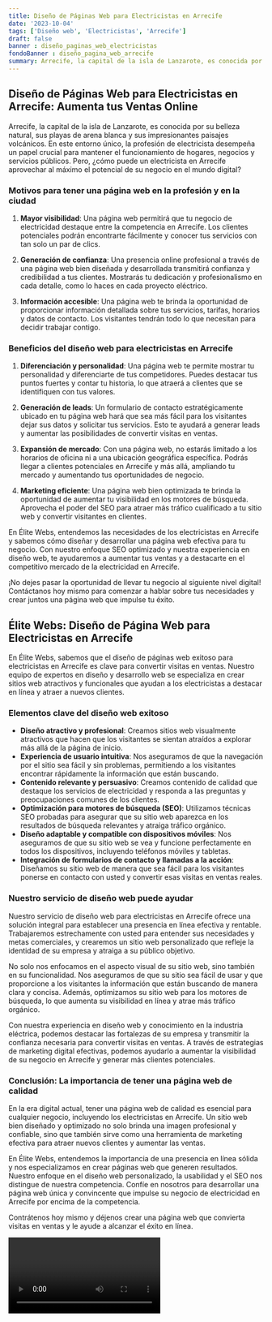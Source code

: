 ```yaml
---
title: Diseño de Páginas Web para Electricistas en Arrecife
date: '2023-10-04'
tags: ['Diseño web', 'Electricistas', 'Arrecife']
draft: false
banner : diseño_paginas_web_electricistas
fondoBanner : diseño_pagina_web_arrecife
summary: Arrecife, la capital de la isla de Lanzarote, es conocida por su belleza natural, sus playas de arena blanca y sus impresionantes paisajes volcánicos. En este entorno único, la profesión de electricista desempeña un papel crucial para mantener el funcionamiento de hogares, negocios y servicios públicos. Pero, ¿cómo puede un electricista en Arrecife aprovechar al máximo el potencial de su negocio en el mundo digital?
---
```


## Diseño de Páginas Web para Electricistas en Arrecife: Aumenta tus Ventas Online

Arrecife, la capital de la isla de Lanzarote, es conocida por su belleza natural, sus playas de arena blanca y sus impresionantes paisajes volcánicos. En este entorno único, la profesión de electricista desempeña un papel crucial para mantener el funcionamiento de hogares, negocios y servicios públicos. Pero, ¿cómo puede un electricista en Arrecife aprovechar al máximo el potencial de su negocio en el mundo digital?

### Motivos para tener una página web en la profesión y en la ciudad

1. **Mayor visibilidad**: Una página web permitirá que tu negocio de electricidad destaque entre la competencia en Arrecife. Los clientes potenciales podrán encontrarte fácilmente y conocer tus servicios con tan solo un par de clics.

2. **Generación de confianza**: Una presencia online profesional a través de una página web bien diseñada y desarrollada transmitirá confianza y credibilidad a tus clientes. Mostrarás tu dedicación y profesionalismo en cada detalle, como lo haces en cada proyecto eléctrico.

3. **Información accesible**: Una página web te brinda la oportunidad de proporcionar información detallada sobre tus servicios, tarifas, horarios y datos de contacto. Los visitantes tendrán todo lo que necesitan para decidir trabajar contigo.

### Beneficios del diseño web para electricistas en Arrecife

1. **Diferenciación y personalidad**: Una página web te permite mostrar tu personalidad y diferenciarte de tus competidores. Puedes destacar tus puntos fuertes y contar tu historia, lo que atraerá a clientes que se identifiquen con tus valores.

2. **Generación de leads**: Un formulario de contacto estratégicamente ubicado en tu página web hará que sea más fácil para los visitantes dejar sus datos y solicitar tus servicios. Esto te ayudará a generar leads y aumentar las posibilidades de convertir visitas en ventas.

3. **Expansión de mercado**: Con una página web, no estarás limitado a los horarios de oficina ni a una ubicación geográfica específica. Podrás llegar a clientes potenciales en Arrecife y más allá, ampliando tu mercado y aumentando tus oportunidades de negocio.

4. **Marketing eficiente**: Una página web bien optimizada te brinda la oportunidad de aumentar tu visibilidad en los motores de búsqueda. Aprovecha el poder del SEO para atraer más tráfico cualificado a tu sitio web y convertir visitantes en clientes.

En Élite Webs, entendemos las necesidades de los electricistas en Arrecife y sabemos cómo diseñar y desarrollar una página web efectiva para tu negocio. Con nuestro enfoque SEO optimizado y nuestra experiencia en diseño web, te ayudaremos a aumentar tus ventas y a destacarte en el competitivo mercado de la electricidad en Arrecife.

¡No dejes pasar la oportunidad de llevar tu negocio al siguiente nivel digital! Contáctanos hoy mismo para comenzar a hablar sobre tus necesidades y crear juntos una página web que impulse tu éxito.

<GifSeo />

<Cta />

## Élite Webs: Diseño de Página Web para Electricistas en Arrecife

En Élite Webs, sabemos que el diseño de páginas web exitoso para electricistas en Arrecife es clave para convertir visitas en ventas. Nuestro equipo de expertos en diseño y desarrollo web se especializa en crear sitios web atractivos y funcionales que ayudan a los electricistas a destacar en línea y atraer a nuevos clientes. 

### Elementos clave del diseño web exitoso

- **Diseño atractivo y profesional**: Creamos sitios web visualmente atractivos que hacen que los visitantes se sientan atraídos a explorar más allá de la página de inicio.
- **Experiencia de usuario intuitiva**: Nos aseguramos de que la navegación por el sitio sea fácil y sin problemas, permitiendo a los visitantes encontrar rápidamente la información que están buscando.
- **Contenido relevante y persuasivo**: Creamos contenido de calidad que destaque los servicios de electricidad y responda a las preguntas y preocupaciones comunes de los clientes.
- **Optimización para motores de búsqueda (SEO)**: Utilizamos técnicas SEO probadas para asegurar que su sitio web aparezca en los resultados de búsqueda relevantes y atraiga tráfico orgánico.
- **Diseño adaptable y compatible con dispositivos móviles**: Nos aseguramos de que su sitio web se vea y funcione perfectamente en todos los dispositivos, incluyendo teléfonos móviles y tabletas.
- **Integración de formularios de contacto y llamadas a la acción**: Diseñamos su sitio web de manera que sea fácil para los visitantes ponerse en contacto con usted y convertir esas visitas en ventas reales.

### Nuestro servicio de diseño web puede ayudar

Nuestro servicio de diseño web para electricistas en Arrecife ofrece una solución integral para establecer una presencia en línea efectiva y rentable. Trabajaremos estrechamente con usted para entender sus necesidades y metas comerciales, y crearemos un sitio web personalizado que refleje la identidad de su empresa y atraiga a su público objetivo.

No solo nos enfocamos en el aspecto visual de su sitio web, sino también en su funcionalidad. Nos aseguramos de que su sitio sea fácil de usar y que proporcione a los visitantes la información que están buscando de manera clara y concisa. Además, optimizamos su sitio web para los motores de búsqueda, lo que aumenta su visibilidad en línea y atrae más tráfico orgánico.

Con nuestra experiencia en diseño web y conocimiento en la industria eléctrica, podemos destacar las fortalezas de su empresa y transmitir la confianza necesaria para convertir visitas en ventas. A través de estrategias de marketing digital efectivas, podemos ayudarlo a aumentar la visibilidad de su negocio en Arrecife y generar más clientes potenciales.

### Conclusión: La importancia de tener una página web de calidad

En la era digital actual, tener una página web de calidad es esencial para cualquier negocio, incluyendo los electricistas en Arrecife. Un sitio web bien diseñado y optimizado no solo brinda una imagen profesional y confiable, sino que también sirve como una herramienta de marketing efectiva para atraer nuevos clientes y aumentar las ventas.

En Élite Webs, entendemos la importancia de una presencia en línea sólida y nos especializamos en crear páginas web que generen resultados. Nuestro enfoque en el diseño web personalizado, la usabilidad y el SEO nos distingue de nuestra competencia. Confíe en nosotros para desarrollar una página web única y convincente que impulse su negocio de electricidad en Arrecife por encima de la competencia.

Contrátenos hoy mismo y déjenos crear una página web que convierta visitas en ventas y le ayude a alcanzar el éxito en línea.

<Video />

<CtaBot job='Electricistas' city='Arrecife'/>

<Gmaps query='Arrecife+españa+maps' />